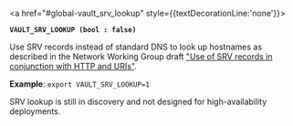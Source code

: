 <a id="global-vault_srv_lookup" />

<a href="#global-vault_srv_lookup" style={{textDecorationLine:'none'}}>

**`VAULT_SRV_LOOKUP (bool : false)`**

</a>

Use SRV records instead of standard DNS to look up hostnames as described in
the Network Working Group draft
["Use of SRV records in conjunction with HTTP and URIs"](https://datatracker.ietf.org/doc/html/draft-andrews-http-srv-02).

**Example**: `export VAULT_SRV_LOOKUP=1`

<Warning title="Not appropriate for production">

  SRV lookup is still in discovery and not designed for high-availability
  deployments.

</Warning>

